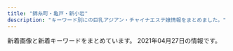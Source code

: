 ```yaml
---
title: "錦糸町・亀戸・新小岩"
description: "キーワード別にの巨乳アジアン・チャイナエステ嬢情報をまとめました。"
---
```


新着画像と新着キーワードをまとめています。
2021年04月27日の情報です。

<DmmAffiliateIns />
<KeywordTable
  shops={
    [
    {
        "station": "JR\u4e80\u6238\u99c5\u6771\u53e3",
        "name": "Remoon",
        "img_links": [
            "http://yousei.xyz/images/top.png",
            "http://yousei.xyz/images/recuit.jpg",
            "http://yousei.xyz/images/r1.jpg",
            "http://yousei.xyz/images/r4.jpg",
            "http://yousei.xyz/images/mob.png",
            "http://yousei.xyz/images/g4.jpg",
            "http://yousei.xyz/images/r2.jpg",
            "http://yousei.xyz/images/g6.jpg",
            "http://yousei.xyz/images/g2.jpg",
            "http://yousei.xyz/images/mobile.jpg",
            "http://yousei.xyz/images/g5.jpg",
            "http://yousei.xyz/images/g3.jpg",
            "http://yousei.xyz/images/g1.jpg",
            "http://yousei.xyz/images/r3.jpg"
        ],
        "url": "http://yousei.xyz/",
        "keywords": {}
    },
    {
        "img_links": [
            "http://iyashi.sweet-relaxation.com/img/cast/ran-02.jpg",
            "http://iyashi.sweet-relaxation.com/img/slick/sl-4.jpg",
            "http://iyashi.sweet-relaxation.com/img/slick/sl-7.jpg",
            "http://iyashi.sweet-relaxation.com/img/cast/yaya-01.jpg",
            "http://iyashi.sweet-relaxation.com/img/cast/eri-01.jpg",
            "http://iyashi.sweet-relaxation.com/img/slick/sl-5.jpg",
            "http://iyashi.sweet-relaxation.com/img/cast/olive-01.jpg",
            "http://iyashi.sweet-relaxation.com/img/slick/sl-3.jpg",
            "http://iyashi.sweet-relaxation.com/img/slick/sl-1.jpg",
            "http://iyashi.sweet-relaxation.com/img/cast/olive-03.jpg",
            "http://iyashi.sweet-relaxation.com/img/cast/olive-02.jpg",
            "http://iyashi.sweet-relaxation.com/img/treatment/body-01.jpg",
            "http://iyashi.sweet-relaxation.com/img/cast/eri-02.jpg",
            "http://iyashi.sweet-relaxation.com/img/slick/sl-6.jpg",
            "http://iyashi.sweet-relaxation.com/img/cast/ran-03.jpg",
            "http://iyashi.sweet-relaxation.com/img/treatment/aroma-01.jpg",
            "http://iyashi.sweet-relaxation.com/img/cast/ran-01.jpg",
            "http://iyashi.sweet-relaxation.com/img/cast/yaya-03.jpg",
            "http://iyashi.sweet-relaxation.com/img/cast/yaya-02.jpg",
            "http://iyashi.sweet-relaxation.com/img/slick/sl-2.jpg",
            "http://iyashi.sweet-relaxation.com/img/cast/eri-03.jpg",
            "http://iyashi.sweet-relaxation.com/img/treatment/ashitsubo-01.jpg"
        ],
        "keywords": {},
        "name": "\u7652 IYASHI",
        "station": "JR\u4e80\u6238\u99c5\u6771\u53e3",
        "url": "http://iyashi.sweet-relaxation.com/"
    },
    {
        "keywords": {
            "C": 12
        },
        "station": "JR\u9326\u7cf8\u753a\u5357\u53e3",
        "img_links": [
            "http://harunohana.jpest.net/uploads//sites/38/2021/02/tel_staff.png",
            "http://harunohana.jpest.net/uploads//sites/38/2021/03/g3.jpg",
            "http://harunohana.jpest.net/uploads//sites/38/elementor/thumbs/c2-p3a4by12f8z2t2xevpk9bl2sc3r4fedekxsoykr020.jpg",
            "http://harunohana.jpest.net/uploads//sites/38/2021/02/staff-tit.png",
            "http://harunohana.jpest.net/uploads//sites/38/2021/04/g5.jpg",
            "http://harunohana.jpest.net/uploads//sites/38/2021/03/1.jpg",
            "http://harunohana.jpest.net/uploads//sites/38/2021/02/xian.jpg",
            "http://harunohana.jpest.net/uploads//sites/38/2021/02/tel_pickup.png",
            "http://harunohana.jpest.net/uploads//sites/38/elementor/thumbs/c1-p3a4bw5e1kwi5v056or06ljv5c0e005xwohq00tseg.jpg",
            "http://harunohana.jpest.net/uploads//sites/38/2021/02/ditiao-1.png",
            "http://harunohana.jpest.net/uploads//sites/38/2021/02/c2.jpg",
            "http://harunohana.jpest.net/uploads//sites/38/2021/02/tel_top.png",
            "http://harunohana.jpest.net/uploads//sites/38/elementor/thumbs/g3-p3mbdh0sfjb37s5dl0oi5txkdr5uasv3te8udptyvk.jpg",
            "http://harunohana.jpest.net/uploads//sites/38/elementor/thumbs/c3-p3a4c1sf6l483iry9r6rlk4mpn8la6sbxgemvolfd4.jpg",
            "http://harunohana.jpest.net/uploads//sites/38/2021/02/top-3.png",
            "http://harunohana.jpest.net/uploads//sites/38/2021/02/c1.jpg",
            "http://harunohana.jpest.net/uploads//sites/38/2021/02/news-tit.png",
            "http://harunohana.jpest.net/uploads//sites/38/elementor/thumbs/g2-p3mbcgd30zwwmzmmj2u1yl6l7q6iyltkocswnxcbm8.jpg",
            "http://harunohana.jpest.net/uploads//sites/38/2021/02/info-tit.png",
            "http://harunohana.jpest.net/uploads//sites/38/elementor/thumbs/g4-p3mbec1gp2hjuwwbjw36y43rzgwycta8xnrv7ujz68.jpg",
            "http://harunohana.jpest.net/uploads//sites/38/2021/02/pick-tit.png",
            "http://harunohana.jpest.net/uploads//sites/38/elementor/thumbs/g1-p3mbbo5xbyuayorl3qn8vsare61ijopmkh8c9mi4sw.jpg",
            "http://harunohana.jpest.net/uploads//sites/38/2021/03/g1.jpg",
            "http://harunohana.jpest.net/uploads//sites/38/elementor/thumbs/c5-p3a4c3o3k96sqqp7ys00qjnjwezbpkzslpplu8in0o.jpg",
            "http://harunohana.jpest.net/uploads//sites/38/elementor/thumbs/g5-p5qga8zeagwf7efovdavelljg7lsn1y4eanjgcq0uo.jpg",
            "http://harunohana.jpest.net/uploads//sites/38/2021/02/c6.jpg",
            "http://harunohana.jpest.net/uploads//sites/38/2021/02/c4.jpg",
            "http://harunohana.jpest.net/uploads//sites/38/2021/02/mobile.jpg",
            "http://harunohana.jpest.net/uploads//sites/38/2021/03/g5.jpg",
            "http://harunohana.jpest.net/uploads//sites/38/2021/03/g2.jpg",
            "http://harunohana.jpest.net/uploads//sites/38/2021/02/c3.jpg",
            "http://harunohana.jpest.net/uploads//sites/38/2021/02/c5.jpg",
            "http://harunohana.jpest.net/uploads//sites/38/2021/02/tel_info.png",
            "http://harunohana.jpest.net/uploads//sites/38/2021/02/mobile-tit.png"
        ],
        "name": "\u6625\u306e\u82b1",
        "url": "http://harunohana.jpest.net/"
    },
    {
        "keywords": {
            "\u30bb\u30af\u30b7\u30fc": 1,
            "C": 12
        },
        "url": "http://thaipataya.chm.jp/",
        "img_links": [
            "https://chm.jp/domains1/thaipataya/myimg/slideimg36562_sp.jpg",
            "https://chm.jp/domains1/thaipataya/myimg/imgcom36613_sp.jpg",
            "https://chm.jp/domains1/thaipataya/myimg/imgcom36634_sp.jpg",
            "https://chm.jp/domains1/thaipataya/myimg/imgcom36584_sp.jpg",
            "https://chm.jp/domains1/thaipataya/myimg/imgcom37736_sp.png",
            "https://chm.jp/domains1/thaipataya/myimg/imgcom37654_sp.jpg",
            "https://chm.jp/domains1/thaipataya/myimg/imgcom36565_sp.jpg",
            "https://chm.jp/domains1/thaipataya/myimg/imgcom37663_sp.jpg",
            "https://chm.jp/domains1/thaipataya/myimg/imgcom37664_sp.png",
            "https://chm.jp/domains1/thaipataya/myimg/imgcom37667_sp.png",
            "https://chm.jp/domains1/thaipataya/myimg/imgcom37710_sp.jpg",
            "https://chm.jp/domains1/thaipataya/myimg/imgcom36604_sp.jpg",
            "https://chm.jp/domains1/thaipataya/myimg/imgcom37727_sp.png",
            "https://chm.jp/domains1/thaipataya/myimg/imgcom37789_sp.png",
            "https://chm.jp/domains1/thaipataya/myimg/imgcom36635_sp.jpg",
            "https://chm.jp/domains1/thaipataya/myimg/imgcom37840_sp.jpg",
            "https://chm.jp/domains1/thaipataya/myimg/imgcom37834_sp.jpg",
            "https://chm.jp/domains1/thaipataya/myimg/imgcom36587_sp.jpg",
            "https://chm.jp/domains1/thaipataya/myimg/imgcom36618_sp.png",
            "https://chm.jp/domains1/thaipataya/myimg/imgcom37914_sp.jpg",
            "https://chm.jp/domains1/thaipataya/myimg/imgcom37067_sp.png",
            "https://chm.jp/domains1/thaipataya/myimg/imgcom37653_sp.jpg",
            "https://chm.jp/domains1/thaipataya/myimg/imgcom37665_sp.jpg",
            "https://chm.jp/domains1/thaipataya/myimg/imgcom37915_sp.jpg",
            "https://chm.jp/domains1/thaipataya/myimg/imgcom36567_sp.jpg",
            "https://chm.jp/domains1/thaipataya/myimg/imgcom37658_sp.png",
            "https://chm.jp/domains1/thaipataya/myimg/imgcom37913_sp.jpg",
            "https://chm.jp/domains1/thaipataya/myimg/imgcom36636_sp.jpg",
            "https://chm.jp/domains1/thaipataya/myimg/imgcom37666_sp.jpg",
            "https://chm.jp/domains1/thaipataya/myimg/imgcom36603_sp.png",
            "https://chm.jp/domains1/thaipataya/myimg/imgcom37358_sp.jpg",
            "http://chm.jp/img/linebutton_82x20.png",
            "https://chm.jp/domains1/thaipataya/myimg/imgcom37725_sp.png",
            "https://chm.jp/domains1/thaipataya/myimg/imgcom36582_sp.jpg",
            "https://chm.jp/domains1/thaipataya/myimg/imgcom37733_sp.png",
            "https://chm.jp/domains1/thaipataya/myimg/imgcom37068_sp.jpg",
            "https://chm.jp/domains1/thaipataya/myimg/imgcom37839_sp.jpg",
            "https://chm.jp/domains1/thaipataya/myimg/imgcom37841_sp.jpg",
            "https://chm.jp/domains1/thaipataya/myimg/imgcom37177_sp.png",
            "https://chm.jp/domains1/thaipataya/myimg/imgcom37361_sp.png",
            "https://chm.jp/domains1/thaipataya/myimg/imgcom37669_sp.jpg",
            "https://chm.jp/domains1/thaipataya/myimg/imgcom37362_sp.jpg",
            "https://chm.jp/domains1/thaipataya/myimg/imgcom37734_sp.png",
            "https://chm.jp/domains1/thaipataya/myimg/imgcom37737_sp.png",
            "https://chm.jp/domains1/thaipataya/myimg/imgcom37660_sp.png",
            "https://chm.jp/domains1/thaipataya/myimg/imgcom37916_sp.jpg",
            "https://chm.jp/domains1/thaipataya/myimg/imgcom37659_sp.png",
            "https://chm.jp/domains1/thaipataya/myimg/imgcom36586_sp.jpg",
            "https://chm.jp/domains1/thaipataya/myimg/imgcom37359_sp.jpg",
            "https://chm.jp/domains1/thaipataya/myimg/imgcom37740_sp.png",
            "https://chm.jp/domains1/thaipataya/myimg/imgcom37833_sp.jpg",
            "https://chm.jp/domains1/thaipataya/myimg/imgcom36606_sp.jpg",
            "https://chm.jp/domains1/thaipataya/myimg/imgcom37732_sp.png",
            "https://chm.jp/domains1/thaipataya/myimg/imgcom36605_sp.jpg",
            "https://chm.jp/domains1/thaipataya/myimg/imgcom37668_sp.png",
            "https://chm.jp/domains1/thaipataya/myimg/imgcom37662_sp.png",
            "https://chm.jp/domains1/thaipataya/myimg/imgcom37172_sp.png",
            "https://chm.jp/domains1/thaipataya/myimg/imgcom37738_sp.png",
            "https://chm.jp/domains1/thaipataya/myimg/imgcom36585_sp.jpg",
            "https://chm.jp/domains1/thaipataya/myimg/slideimg36560_sp.jpg",
            "https://chm.jp/domains1/thaipataya/myimg/imgcom37357_sp.jpg",
            "https://chm.jp/domains1/thaipataya/myimg/imgcom36575_sp.jpg",
            "https://chm.jp/domains1/thaipataya/myimg/imgcom36619_sp.jpg",
            "https://chm.jp/domains1/thaipataya/myimg/imgcom36607_sp.jpg",
            "https://chm.jp/domains1/thaipataya/myimg/imgcom37360_sp.jpg",
            "https://chm.jp/domains1/thaipataya/myimg/imgcom36576_sp.jpg",
            "https://chm.jp/domains1/thaipataya/myimg/imgcom36581_sp.jpg",
            "https://chm.jp/domains1/thaipataya/myimg/imgcom37655_sp.jpg",
            "https://chm.jp/domains1/thaipataya/myimg/imgcom37661_sp.png",
            "https://chm.jp/domains1/thaipataya/myimg/slideimg36561_sp.jpg",
            "https://chm.jp/domains1/thaipataya/myimg/imgcom36633_sp.jpg",
            "https://chm.jp/domains1/thaipataya/myimg/imgcom36615_sp.png",
            "https://chm.jp/domains1/thaipataya/myimg/imgcom37739_sp.png",
            "https://chm.jp/domains1/thaipataya/myimg/imgcom37174_sp.png",
            "https://chm.jp/domains1/thaipataya/myimg/imgcom37726_sp.png",
            "https://chm.jp/domains1/thaipataya/myimg/imgcom36566_sp.png"
        ],
        "name": "\u30d1\u30bf\u30e4",
        "station": "JR\u5c0f\u5ca9\u99c5\u5357\u53e3"
    },
    {
        "name": "Piano",
        "keywords": {},
        "img_links": [
            "https://piano.sweet-relaxation.com/img/cast/lili-01.jpg",
            "https://piano.sweet-relaxation.com/img/cast/miya-01.jpg",
            "https://piano.sweet-relaxation.com/img/cast/ai-04.jpg",
            "https://piano.sweet-relaxation.com/img/cast/ebi-04.jpg",
            "https://piano.sweet-relaxation.com/img/cast/aki-04.jpg",
            "https://piano.sweet-relaxation.com/img/cast/lili-04.jpg",
            "https://piano.sweet-relaxation.com/img/cast/miya-04.jpg",
            "https://piano.sweet-relaxation.com/img/cast/aini-01.jpg",
            "https://piano.sweet-relaxation.com/img/slick/sl-2.jpg",
            "https://piano.sweet-relaxation.com/img/cast/aki-02.jpg",
            "https://piano.sweet-relaxation.com/img/interior/int-03.jpg",
            "https://piano.sweet-relaxation.com/img/cast/ebi-02.jpg",
            "https://piano.sweet-relaxation.com/img/cast/miya-03.jpg",
            "https://piano.sweet-relaxation.com/img/cast/aini-03.jpg",
            "https://piano.sweet-relaxation.com/img/cast/miya-02.jpg",
            "https://piano.sweet-relaxation.com/img/cast/coco-02.jpg",
            "https://piano.sweet-relaxation.com/img/slick/sl-3.jpg",
            "https://piano.sweet-relaxation.com/img/cast/miky-03.jpg",
            "https://piano.sweet-relaxation.com/img/cast/coco-03.jpg",
            "https://piano.sweet-relaxation.com/img/cast/nico-02.jpg",
            "https://piano.sweet-relaxation.com/img/cast/nana-01.jpg",
            "https://piano.sweet-relaxation.com/img/cast/aini-02.jpg",
            "https://piano.sweet-relaxation.com/img/cast/lili-03.jpg",
            "https://piano.sweet-relaxation.com/img/cast/aye-04.jpg",
            "https://piano.sweet-relaxation.com/img/slick/sl-4.jpg",
            "https://piano.sweet-relaxation.com/img/cast/miky-01.jpg",
            "https://piano.sweet-relaxation.com/img/cast/luna-02.jpg",
            "https://piano.sweet-relaxation.com/img/cast/ai-03.jpg",
            "https://piano.sweet-relaxation.com/img/slick/sl-5.jpg",
            "https://piano.sweet-relaxation.com/img/cast/aye-01.jpg",
            "https://piano.sweet-relaxation.com/img/cast/ebi-01.jpg",
            "https://piano.sweet-relaxation.com/img/cast/coco-01.jpg",
            "https://piano.sweet-relaxation.com/img/cast/luna-01.jpg",
            "https://piano.sweet-relaxation.com/img/cast/ai-01.jpg",
            "https://piano.sweet-relaxation.com/img/slick/sl-6.jpg",
            "https://piano.sweet-relaxation.com/img/cast/nico-04.jpg",
            "https://piano.sweet-relaxation.com/img/cast/nana-02.jpg",
            "https://piano.sweet-relaxation.com/img/cast/aye-02.jpg",
            "https://piano.sweet-relaxation.com/img/interior/int-04.jpg",
            "https://piano.sweet-relaxation.com/img/cast/luna-04.jpg",
            "https://piano.sweet-relaxation.com/img/cast/aki-03.jpg",
            "https://piano.sweet-relaxation.com/img/cast/nana-03.jpg",
            "https://piano.sweet-relaxation.com/img/cast/miky-02.jpg",
            "https://piano.sweet-relaxation.com/img/cast/miky-04.jpg",
            "https://piano.sweet-relaxation.com/img/cast/aye-03.jpg",
            "https://piano.sweet-relaxation.com/img/slick/sl-1.jpg",
            "https://piano.sweet-relaxation.com/img/cast/ai-02.jpg",
            "https://piano.sweet-relaxation.com/img/interior/int-02.jpg",
            "https://piano.sweet-relaxation.com/img/cast/nana-04.jpg",
            "https://piano.sweet-relaxation.com/img/cast/aki-01.jpg",
            "https://piano.sweet-relaxation.com/img/cast/ebi-03.jpg",
            "https://piano.sweet-relaxation.com/img/interior/int-01.jpg",
            "https://piano.sweet-relaxation.com/img/cast/nico-01.jpg",
            "https://piano.sweet-relaxation.com/img/cast/aini-04.jpg",
            "https://piano.sweet-relaxation.com/img/cast/luna-03.jpg",
            "https://piano.sweet-relaxation.com/img/cast/coco-04.jpg",
            "https://piano.sweet-relaxation.com/img/slick/sl-7.jpg",
            "https://piano.sweet-relaxation.com/img/cast/lili-02.jpg",
            "https://piano.sweet-relaxation.com/img/cast/nico-03.jpg"
        ],
        "station": "JR\u65b0\u5c0f\u5ca9\u99c5\u5357\u53e3",
        "url": "https://piano.sweet-relaxation.com/"
    },
    {
        "keywords": {
            "G": 9,
            "E": 18
        },
        "name": "\u4e00\u6642",
        "img_links": [
            "http://biwert.xyz/templets/default/picture/head.jpg",
            "http://biwert.xyz/uploads/201007/1-20100G4464b26.jpg",
            "http://biwert.xyz/templets/default/picture/interior_t.jpg",
            "http://biwert.xyz/images/1-1P621101232H4.png",
            "http://biwert.xyz/uploads/201006/1-2010061F032C0.jpg",
            "http://biwert.xyz/uploads/201003/1-2010031G35C32.jpg",
            "http://biwert.xyz/templets/default/picture/rec1.png",
            "http://biwert.xyz/templets/default/picture/staff_t.jpg",
            "http://biwert.xyz/uploads/201003/1-2010031G3421X.jpg",
            "http://biwert.xyz/uploads/201006/1-2010061A941445.jpg",
            "http://biwert.xyz/uploads/201003/1-2010031G432629.jpg",
            "http://biwert.xyz/uploads/allimg/180620/1-1P620101640O8.png",
            "http://biwert.xyz/templets/default/picture/news.jpg",
            "http://biwert.xyz/uploads/180620/1-1P620101629244.png",
            "http://biwert.xyz/uploads/allimg/180620/1-1P6201013133b.jpg",
            "http://biwert.xyz/uploads/180620/1-1P62010154K00.png",
            "http://biwert.xyz/uploads/201003/1-2010031G415110.jpg",
            "http://biwert.xyz/uploads/180620/1-1P62010193X63.jpg",
            "http://biwert.xyz/uploads/201109/1-201109141105216.jpg"
        ],
        "station": "JR\u5c0f\u5ca9\u99c5\u5317\u53e3",
        "url": "http://biwert.xyz/"
    },
    {
        "url": "http://k-yorocobi.com/",
        "img_links": [
            "http://k-yorocobi.com/images/bar-pickup.png",
            "http://k-yorocobi.com/images/bar-interior.png",
            "http://k-yorocobi.com/images/c-top.png",
            "http://k-yorocobi.com/images/b-movie.png",
            "http://k-yorocobi.com/staff/s-rina.jpg",
            "http://k-yorocobi.com/images/c-staff.png",
            "http://k-yorocobi.com/pic/pic4.jpg",
            "http://k-yorocobi.com/pic/pic3.jpg",
            "http://k-yorocobi.com/images/bar-news.png",
            "http://k-yorocobi.com/staff/s-tika.jpg",
            "http://k-yorocobi.com/images/bill.jpg",
            "http://k-yorocobi.com/images/b-tel.png",
            "http://k-yorocobi.com/images/c-interior.png",
            "http://k-yorocobi.com/images/bar-staff.png",
            "http://k-yorocobi.com/images/footer.png",
            "http://k-yorocobi.com/staff/s-yuyu.jpg",
            "http://k-yorocobi.com/images/b-awaawa.png",
            "http://k-yorocobi.com/images/bar-cam.png",
            "http://k-yorocobi.com/staff/s-emi.jpg",
            "http://k-yorocobi.com/pic/pic1.jpg",
            "http://k-yorocobi.com/images/b-mobile.png",
            "http://k-yorocobi.com/pic/pic2.jpg"
        ],
        "station": "JR\u9326\u7cf8\u753a\u99c5\u5317\u53e3",
        "name": "\u3088\u308d\u3053\u3073",
        "keywords": {}
    },
    {
        "url": "http://y-rlx.net/",
        "station": "JR\u65b0\u5c0f\u5ca9\u99c5\u5357\u53e3",
        "img_links": [
            "http://y-rlx.net/girl/09a.jpg",
            "http://y-rlx.net/images/rex_16.jpg",
            "http://y-rlx.net/images/rec_16.jpg",
            "http://y-rlx.net/images/acc_tit.jpg",
            "http://y-rlx.net/images/acc_tit03.jpg",
            "http://y-rlx.net/girl/011a.jpg",
            "http://y-rlx.net/girl/08.jpg",
            "http://y-rlx.net/images/acc_16.jpg",
            "http://y-rlx.net/images/index_16.png",
            "http://y-rlx.net/images/02.png",
            "http://y-rlx.net/girl/03.jpg",
            "http://y-rlx.net/images/rec.jpg",
            "http://y-rlx.net/images/sys_16.jpg",
            "http://y-rlx.net/images/index_04.png",
            "http://y-rlx.net/girl/09.jpg",
            "http://y-rlx.net/girl/00.jpg",
            "http://y-rlx.net/images/03.png",
            "http://y-rlx.net/images/index_07.png",
            "http://y-rlx.net/images/index_12.jpg",
            "http://y-rlx.net/images/index_06.png",
            "http://y-rlx.net/girl/06.jpg",
            "http://y-rlx.net/images/index_02.png",
            "http://y-rlx.net/images/info.png",
            "http://y-rlx.net/images/index_11.jpg",
            "http://y-rlx.net/girl/p01.jpg",
            "http://y-rlx.net/images/index_09.jpg",
            "http://y-rlx.net/girl/07.jpg",
            "http://y-rlx.net/girl/01.jpg",
            "http://y-rlx.net/images/acc_tit01.jpg",
            "http://y-rlx.net/girl/010a.jpg",
            "http://y-rlx.net/images/line.jpg",
            "http://y-rlx.net/girl/011.jpg",
            "http://y-rlx.net/images/index_10.jpg",
            "http://y-rlx.net/images/staff_16.jpg",
            "http://y-rlx.net/images/index_13.jpg",
            "http://y-rlx.net/images/index_14.png",
            "http://y-rlx.net/girl/07a.jpg",
            "http://y-rlx.net/images/01.png",
            "http://y-rlx.net/girl/010.jpg",
            "http://y-rlx.net/girl/05a.jpg",
            "http://y-rlx.net/girl/05.jpg",
            "http://y-rlx.net/girl/03a.jpg",
            "http://y-rlx.net/girl/02.jpg",
            "http://y-rlx.net/images/sys.jpg",
            "http://y-rlx.net/images/index_19.png",
            "http://y-rlx.net/images/index_23.jpg",
            "http://y-rlx.net/images/index_08.jpg",
            "http://y-rlx.net/images/index_21.jpg"
        ],
        "name": "\u7f8e\u697d",
        "keywords": {
            "88": 1,
            "85": 1,
            "89": 1,
            "90": 1,
            "86": 2,
            "87": 1,
            "92": 1,
            "95": 2
        }
    },
    {
        "keywords": {
            "86": 1,
            "C": 1,
            "D": 4
        },
        "name": "\u604b\u59eb",
        "img_links": [
            "http://cpienakada.com/upload/202104/1617264788.jpg",
            "http://cpienakada.com/upload/202104/thumb_dis/1617264919.jpg",
            "http://cpienakada.com/upload/202104/thumb/1617264788.jpg",
            "http://cpienakada.com/upload/202104/thumb_dis/1617331988.jpg",
            "http://cpienakada.com/upload/images/20210331_151639.jpg",
            "http://cpienakada.com/upload/images/20210331_153453.jpg",
            "http://cpienakada.com/upload/202104/1617331988.jpg",
            "http://cpienakada.com/upload/202103/1617174846.jpg",
            "http://cpienakada.com/upload/202103/1617175265.jpg",
            "http://cpienakada.com/upload/202104/1617264407.jpg",
            "http://cpienakada.com/upload/202104/thumb_dis/1617264407.jpg",
            "http://cpienakada.com/upload/202104/thumb/1617331988.jpg",
            "http://cpienakada.com/upload/202103/1617174691.jpg",
            "http://cpienakada.com/upload/images/20210331_151305.jpg",
            "http://cpienakada.com/upload/202104/thumb_dis/1617264609.jpg",
            "http://cpienakada.com/upload/202104/1617264609.jpg",
            "http://cpienakada.com/upload/images/20210402_094656.jpg",
            "http://cpienakada.com/upload/202104/1617264919.jpg",
            "http://cpienakada.com/upload/images/20210331_153515.png",
            "http://cpienakada.com/upload/202104/thumb/1617264407.jpg",
            "http://cpienakada.com/upload/202104/thumb/1617264919.jpg",
            "http://cpienakada.com/upload/202104/thumb/1617264609.jpg",
            "http://cpienakada.com/upload/202104/thumb_dis/1617264788.jpg",
            "http://cpienakada.com/upload/202103/1617175559.jpg"
        ],
        "station": "JR\u4e80\u6238\u99c5\u5317\u53e3",
        "url": "http://cpienakada.com/"
    },
    {
        "keywords": {
            "94": 13,
            "C": 41,
            "83": 13,
            "\u5de8\u4e73": 13,
            "E": 13,
            "82": 13,
            "\u4e73": 13,
            "90": 26
        },
        "station": "\u897f\u5927\u5cf6\u99c5A1\u51fa\u53e3",
        "name": "\u871c\u82b1",
        "url": "http://hani-est.xyz/",
        "img_links": [
            "http://hani-est.xyz/images/zi-staff.png",
            "http://hani-est.xyz/images/zi-service.png",
            "http://hani-est.xyz/images/g8.jpg",
            "http://hani-est.xyz/images/g5.jpg",
            "http://hani-est.xyz/images/g6.jpg",
            "http://hani-est.xyz/images/g4.jpg",
            "http://hani-est.xyz/images/banna.jpg",
            "http://hani-est.xyz/images/banna1.jpg",
            "http://hani-est.xyz/images/banna2.jpg",
            "http://hani-est.xyz/images/g2.jpg",
            "http://hani-est.xyz/images/zi-newface.png",
            "http://hani-est.xyz/images/zi-ao.png",
            "http://hani-est.xyz/images/aoyi.jpg",
            "http://hani-est.xyz/images/new1.jpg",
            "http://hani-est.xyz/images/zi-pri.png",
            "http://hani-est.xyz/images/top.jpg",
            "http://hani-est.xyz/images/a1.jpg",
            "http://hani-est.xyz/images/g1.jpg"
        ]
    },
    {
        "keywords": {
            "D": 4,
            "C": 12,
            "84": 2,
            "86": 2,
            "85": 4,
            "H": 2,
            "98": 2,
            "89": 6
        },
        "img_links": [
            "http://www.o-miyabi.com/s/image/nav_sys.png",
            "http://www.o-miyabi.com/images/upload/thumb/6fceb6aef71115ac.jpg",
            "http://www.o-miyabi.com/images/info.jpg",
            "http://www.o-miyabi.com/images/index_06.jpg",
            "http://www.o-miyabi.com/images/info_02.jpg",
            "http://www.o-miyabi.com/s/image/nav_top.png",
            "http://www.o-miyabi.com/s/uploads/08.jpg",
            "http://www.o-miyabi.com/s/uploads/03.jpg",
            "http://www.o-miyabi.com/images/rec.jpg",
            "http://www.o-miyabi.com/images/upload/thumb/57af63e7ff71466b.jpg",
            "http://www.o-miyabi.com/s/image/nav_topics.png",
            "http://www.o-miyabi.com/s/image/nav_cast.png",
            "http://www.o-miyabi.com/images/index_03.jpg",
            "http://www.o-miyabi.com/images/index_18.jpg",
            "http://www.o-miyabi.com/images/index_10.jpg",
            "http://www.o-miyabi.com/images/index_07.jpg",
            "http://www.o-miyabi.com/s/uploads/01.jpg",
            "http://www.o-miyabi.com/images/info_09.jpg",
            "http://www.o-miyabi.com/s/images/service_03.png",
            "http://www.o-miyabi.com/images/upload/thumb/928147996b3538a2.jpg",
            "http://www.o-miyabi.com/images/upload/thumb/0dc07af1006255fa.jpg",
            "http://www.o-miyabi.com/s/image/nav_manga.png",
            "http://www.o-miyabi.com/s/uploads/07.jpg",
            "http://www.o-miyabi.com/s/images/service_07.png",
            "http://www.o-miyabi.com/images/upload/thumb/51d074f8f9cdb905.jpg",
            "http://www.o-miyabi.com/images/index_05.jpg",
            "http://www.o-miyabi.com/images/rec_09.jpg",
            "http://www.o-miyabi.com/images/upload/thumb/db15ea2226867103.jpg",
            "http://www.o-miyabi.com/images/index_14.jpg",
            "http://www.o-miyabi.com/s/images/t2.jpg",
            "http://www.o-miyabi.com/s/images/service_01.png",
            "http://www.o-miyabi.com/images/upload/thumb/1a8371be7358f1df.jpg",
            "http://www.o-miyabi.com/images/staff_09.jpg",
            "http://www.o-miyabi.com/images/index_01.jpg",
            "http://www.o-miyabi.com/images/upload/thumb/3074da3acdacd1a3.jpg",
            "http://www.o-miyabi.com/images/upload/thumb/e12bb065f2380463.jpg",
            "http://www.o-miyabi.com/s/image/nav_hotel.png",
            "http://www.o-miyabi.com/s/images/slider/2.jpg",
            "http://www.o-miyabi.com/s/uploads/02.jpg",
            "http://www.o-miyabi.com/images/upload/thumb/0981f77ac0a1e07f.jpg",
            "http://www.o-miyabi.com/s/images/slider/1.jpg",
            "http://www.o-miyabi.com/images/movie_09.jpg",
            "http://www.o-miyabi.com/images/upload/thumb/7713de024ddc43e7.jpg",
            "http://www.o-miyabi.com/s/images/t3.jpg",
            "http://www.o-miyabi.com/images/upload/thumb/6d7987cae648e809.jpg",
            "http://www.o-miyabi.com/images/upload/thumb/04d21d82d11bc049.jpg",
            "http://www.o-miyabi.com/s/images/t1.jpg",
            "http://www.o-miyabi.com/images/index_04.jpg",
            "http://www.o-miyabi.com/images/index_19.jpg",
            "http://www.o-miyabi.com/images/index_02.jpg",
            "http://www.o-miyabi.com/s/images/slider/3.jpg",
            "http://www.o-miyabi.com/images/upload/thumb/301c9a35b11a384f.jpg",
            "http://www.o-miyabi.com/s/images/slider/prev.png",
            "http://www.o-miyabi.com/s/images/slider/next.png",
            "http://www.o-miyabi.com/s/uploads/04.jpg",
            "http://www.o-miyabi.com/images/index_09.jpg",
            "http://www.o-miyabi.com/images/upload/thumb/72ffa1fb925d394b.jpg",
            "http://www.o-miyabi.com/s/images/iphone.png",
            "http://www.o-miyabi.com/s/uploads/06.jpg",
            "http://www.o-miyabi.com/s/images/tel.png",
            "http://www.o-miyabi.com/girl/01.jpg",
            "http://www.o-miyabi.com/images/upload/thumb/ee1f5473198d928e.jpg",
            "http://www.o-miyabi.com/s/images/okubokomachi.jpg",
            "http://www.o-miyabi.com/images/index_13.jpg",
            "http://www.o-miyabi.com/images/index_16.jpg",
            "http://www.o-miyabi.com/s/images/top_2.jpg",
            "http://www.o-miyabi.com/s/images/pc.png"
        ],
        "station": "JR\u65b0\u5c0f\u5ca9\u99c5\u5357\u53e3",
        "url": "http://www.o-miyabi.com/",
        "name": "\u96c5\u82b3"
    },
    {
        "station": "JR\u4e80\u6238\u99c5\u6771\u53e3",
        "name": "\u5343\u693f",
        "img_links": [
            "http://sentsubaki.asia/img/cast/you-02.jpg",
            "http://sentsubaki.asia/img/cast/yumi-04.jpg",
            "http://sentsubaki.asia/img/cast/momo-01.jpg",
            "http://sentsubaki.asia/img/cast/momo-03.jpg",
            "http://sentsubaki.asia/img/cast/you-04.jpg",
            "http://sentsubaki.asia/img/cast/aya-01.jpg",
            "http://sentsubaki.asia/img/head_time.png",
            "http://sentsubaki.asia/img/cast/yumi-02.jpg",
            "http://sentsubaki.asia/img/cast/nina-03.jpg",
            "http://sentsubaki.asia/img/cast/yumi-03.jpg",
            "http://sentsubaki.asia/img/cast/you-03.jpg",
            "http://sentsubaki.asia/img/cast/yuyu-02.jpg",
            "http://sentsubaki.asia/img/interior/lobby-1.jpg",
            "http://sentsubaki.asia/img/cast/yuyu-01.jpg",
            "http://sentsubaki.asia/img/cast/miki-02.jpg",
            "http://sentsubaki.asia/img/head_tel.png",
            "http://sentsubaki.asia/img/btn_interior.png",
            "http://sentsubaki.asia/img/cast/yuyu-04.jpg",
            "http://sentsubaki.asia/img/btn_twitter.png",
            "http://sentsubaki.asia/img/cast/miki-04.jpg",
            "http://sentsubaki.asia/img/btn_top.png",
            "http://sentsubaki.asia/img/cast/aya-04.jpg",
            "http://sentsubaki.asia/img/cast/momo-04.jpg",
            "http://sentsubaki.asia/img/cast/miki-03.jpg",
            "http://sentsubaki.asia/img/cast/you-01.jpg",
            "http://sentsubaki.asia/img/cast/momo-02.jpg",
            "http://sentsubaki.asia/img/coupon_special.png",
            "http://sentsubaki.asia/img/cast/aya-03.jpg",
            "http://sentsubaki.asia/img/btn_cast.png",
            "http://sentsubaki.asia/img/interior/lobby-2.jpg",
            "http://sentsubaki.asia/img/cast/miki-01.jpg",
            "http://sentsubaki.asia/img/cast/nina-04.jpg"
        ],
        "keywords": {},
        "url": "http://sentsubaki.asia/"
    },
    {
        "url": "https://kameido-massage.com/",
        "station": "JR\u4e80\u6238\u99c5\u5317\u53e3",
        "img_links": [
            "https://kameido-massage.com/images/main-top.jpg",
            "https://kameido-massage.com/room/room-l3.jpg",
            "https://kameido-massage.com/images/footer-r.png",
            "https://kameido-massage.com/images/flower.png",
            "https://kameido-massage.com/2020/07/17/mika-s1.jpg",
            "https://kameido-massage.com/staff/yuyu-s1.jpg",
            "https://kameido-massage.com/2019/11/10/erika-s1.jpg",
            "https://kameido-massage.com/staff/nana-s1.jpg",
            "https://kameido-massage.com/images/main-small.jpg",
            "https://kameido-massage.com/menu/home.png",
            "https://kameido-massage.com/2020/03/28/nana-s1.jpg",
            "https://kameido-massage.com/images/qrcode.png",
            "https://kameido-massage.com/menu/staff.png",
            "https://kameido-massage.com/2021/03/23/aki-s1.jpg",
            "https://kameido-massage.com/2019/12/25/mika-s1.jpg",
            "https://kameido-massage.com/button/staff.png",
            "https://kameido-massage.com/room/room-l1.jpg",
            "https://kameido-massage.com/staff/aki-s1.jpg",
            "https://kameido-massage.com/images/main-sp.jpg",
            "https://kameido-massage.com/2020/05/15/kazumi-s1.jpg",
            "https://kameido-massage.com/button/blog.png",
            "https://kameido-massage.com/button/home.png",
            "https://kameido-massage.com/icon/facebook.png",
            "https://kameido-massage.com/images/top2.jpg",
            "https://kameido-massage.com/staff/aki-l1.jpg",
            "https://kameido-massage.com/icon/yelp.png",
            "https://kameido-massage.com/room/room-l2.jpg",
            "https://kameido-massage.com/menu/info.png",
            "https://scdn.line-apps.com/n/line_add_friends/btn/ja.png",
            "https://kameido-massage.com/icon/line.png",
            "https://kameido-massage.com/images/clear.png",
            "https://kameido-massage.com/room/room-l5.jpg",
            "https://kameido-massage.com/2019/10/29/yuri-s1.jpg",
            "https://kameido-massage.com/staff/yuki-l1.jpg",
            "https://kameido-massage.com/images/top1.jpg",
            "https://kameido-massage.com/2019/11/02/yuka-s1.jpg",
            "https://kameido-massage.com/staff/yuna-s1.jpg",
            "https://kameido-massage.com/link/mens-esthe.png",
            "https://kameido-massage.com/room/room-l4.jpg",
            "https://kameido-massage.com/staff/mimi-s1.jpg",
            "https://kameido-massage.com/room/room-l6.jpg",
            "https://kameido-massage.com/images/header3.png",
            "https://kameido-massage.com/menu/blog.png",
            "https://kameido-massage.com/staff/yuna-l1.jpg",
            "https://kameido-massage.com/staff/nana-l1.jpg",
            "https://kameido-massage.com/images/top3.jpg",
            "https://kameido-massage.com/icon/twitter.png",
            "https://kameido-massage.com/staff/yuki-s1.jpg",
            "https://kameido-massage.com/images/footer-l.png"
        ],
        "keywords": {},
        "name": "\u842c\u751f\u697c"
    },
    {
        "url": "https://iyashinoizumi.com/",
        "station": "JR\u9326\u7cf8\u753a\u99c5\u5317\u53e3",
        "keywords": {
            "\u30bb\u30af\u30b7\u30fc": 2
        },
        "img_links": [
            "https://iyashinoizumi.com/wp-content/uploads/2019/06/5293C707-270F-4802-8168-1493DA07DDAE.jpeg",
            "https://iyashinoizumi.com/wp-content/uploads/0731EF09-7405-4B36-8468-B17A307EB894-e1579436226478.jpeg",
            "https://iyashinoizumi.com/wp-content/uploads/0731EF09-7405-4B36-8468-B17A307EB894.jpeg",
            "https://iyashinoizumi.com/wp-content/uploads/7208DC4D-6E47-49CE-B1C0-3607E54E114B.jpeg",
            "https://iyashinoizumi.com/wp-content/uploads/2019/06/2DD3549C-F937-441D-B0E3-E26520ACFABD-e1559410733851.jpeg",
            "https://iyashinoizumi.com/wp-content/uploads/9B89E764-B754-425D-A9AC-BB5566FA6AC4.jpeg",
            "https://iyashinoizumi.com/wp-content/uploads/rin.jpg",
            "https://iyashinoizumi.com/wp-content/uploads/2019/06/50CD669B-0FFA-4734-B898-EB3D53E95C21.jpeg",
            "https://iyashinoizumi.com/wp-content/uploads/hiruwari.png",
            "https://iyashinoizumi.com/wp-content/uploads/7208DC4D-6E47-49CE-B1C0-3607E54E114B-210x300.jpeg",
            "https://iyashinoizumi.com/wp-content/uploads/2019/06/momoko1.jpg",
            "https://iyashinoizumi.com/wp-content/uploads/5AA02D30-2C43-42C1-BE02-48E5A5C27E91-226x300.jpeg",
            "https://iyashinoizumi.com/wp-content/uploads/9B89E764-B754-425D-A9AC-BB5566FA6AC4-270x300.jpeg",
            "https://iyashinoizumi.com/wp-content/uploads/0731EF09-7405-4B36-8468-B17A307EB894-197x300.jpeg",
            "https://iyashinoizumi.com/wp-content/uploads/2019/06/001.jpg",
            "https://iyashinoizumi.com/wp-content/uploads/5AA02D30-2C43-42C1-BE02-48E5A5C27E91.jpeg",
            "https://iyashinoizumi.com/wp-content/uploads/2019/06/43D6BE9C-43F6-45C2-95E5-E775CE725D67.jpeg"
        ],
        "name": "\u7652\u3057\u306e\u6cc9"
    },
    {
        "name": "\u30de\u30ea\u30a2\u30d9\u30fc\u30e9",
        "img_links": [],
        "keywords": {},
        "url": "http://mariabella.ies.fun/",
        "station": "JR\u5c0f\u5ca9\u99c5\u5317\u53e3"
    },
    {
        "keywords": {
            "86": 2,
            "C": 1,
            "85": 3,
            "D": 1,
            "88": 1,
            "E": 1
        },
        "img_links": [
            "http://msg-esthe.com/images/staff0.jpg",
            "http://msg-esthe.com/staff/sara/01.jpg",
            "http://msg-esthe.com/images/s_news.png",
            "http://msg-esthe.com/images/staff_bj3.jpg",
            "http://msg-esthe.com/images/s_link.png",
            "http://msg-esthe.com/staff/kaori/01.jpg",
            "http://msg-esthe.com/images/s_staff.png",
            "http://msg-esthe.com/staff/ringo/01.jpg",
            "http://msg-esthe.com/staff/risa/01.jpg",
            "http://msg-esthe.com/images/news_bj3.jpg",
            "http://msg-esthe.com/staff/eri/01.jpg",
            "http://msg-esthe.com/staff/sakura/01.jpg",
            "http://msg-esthe.com/images/top.jpg"
        ],
        "url": "http://msg-esthe.com/",
        "name": "\u30c1\u30a7\u30ea\u30fc",
        "station": "JR\u5c0f\u5ca9\u99c5\u5357\u53e3"
    },
    {
        "img_links": [
            "http://el-grande.asia/img/cast/misa-01.jpg",
            "http://el-grande.asia/img/cast/sara-08.jpg",
            "http://el-grande.asia/img/cast/mei-03.jpg",
            "http://el-grande.asia/img/cast/haru-01.jpg",
            "http://el-grande.asia/img/cast/ringo-04.jpg",
            "http://el-grande.asia/img/cast/ringo-01.jpg",
            "http://el-grande.asia/img/cast/rey-01.jpg",
            "http://el-grande.asia/img/cast/mai-03.jpg",
            "http://el-grande.asia/img/cast/lucy-04.jpg",
            "http://el-grande.asia/img/cast/haru-04.jpg",
            "http://el-grande.asia/img/interior/shower-4.jpg",
            "http://el-grande.asia/img/cast/belu-02.jpg",
            "http://el-grande.asia/img/cast/baby-03.jpg",
            "http://el-grande.asia/img/cast/baby-02.jpg",
            "http://el-grande.asia/img/cast/mei-02.jpg",
            "http://el-grande.asia/img/cast/baby-04.jpg",
            "http://el-grande.asia/img/cast/lucy-02.jpg",
            "http://el-grande.asia/img/cast/aki-04.jpg",
            "http://el-grande.asia/img/cast/mai-04.jpg",
            "http://el-grande.asia/img/cast/haru-03.jpg",
            "http://el-grande.asia/img/cast/baby-01.jpg",
            "http://el-grande.asia/img/cast/misa-04.jpg",
            "http://el-grande.asia/img/cast/hana-02.jpg",
            "http://el-grande.asia/img/cast/hana-01.jpg",
            "http://el-grande.asia/img/cast/haru-02.jpg",
            "http://el-grande.asia/img/cast/sara-06.jpg",
            "http://el-grande.asia/img/cast/rey-02.jpg",
            "http://el-grande.asia/img/cast/aki-03.jpg",
            "http://el-grande.asia/img/cast/belu-03.jpg",
            "http://el-grande.asia/img/cast/hana-03.jpg",
            "http://el-grande.asia/img/cast/mei-04.jpg",
            "http://el-grande.asia/img/cast/hana-04.jpg",
            "http://el-grande.asia/img/dagger.png",
            "http://el-grande.asia/img/cast/aki-02.jpg",
            "http://el-grande.asia/img/cast/belu-01.jpg",
            "http://el-grande.asia/img/btn_twitter.png",
            "http://el-grande.asia/img/cast/aki-01.jpg",
            "http://el-grande.asia/img/cast/mai-01.jpg",
            "http://el-grande.asia/img/cast/lucy-03.jpg",
            "http://el-grande.asia/img/cast/ringo-02.jpg",
            "http://el-grande.asia/img/cast/belu-04.jpg",
            "http://el-grande.asia/img/cast/ringo-03.jpg",
            "http://el-grande.asia/img/cast/rey-04.jpg",
            "http://el-grande.asia/img/btn_top.png",
            "http://el-grande.asia/img/interior/corridor-1.jpg",
            "http://el-grande.asia/img/interior/lobby-1.jpg",
            "http://el-grande.asia/img/cast/lucy-01.jpg",
            "http://el-grande.asia/img/cast/sara-05.jpg",
            "http://el-grande.asia/img/btn_interior.png",
            "http://el-grande.asia/img/cast/mei-01.jpg",
            "http://el-grande.asia/img/btn_cast.png"
        ],
        "url": "http://el-grande.asia/",
        "name": "\u30a8\u30eb\u30b0\u30e9\u30f3\u30c7-elgrande-",
        "station": "JR\u65b0\u5c0f\u5ca9\u99c5\u5357\u53e3",
        "keywords": {}
    },
    {
        "keywords": {},
        "url": "http://kinshichoesute.xyz/",
        "name": "Forever \uff5e\u30d5\u30a9\u30fc\u30a8\u30d0\u30fc\uff5e",
        "img_links": [
            "http://kinshichoesute.xyz/img/tel.png",
            "http://kinshichoesute.xyz/staff/hitomi/01.png",
            "http://kinshichoesute.xyz/staff/mimi/01.png",
            "http://kinshichoesute.xyz/staff/hitomi/02.png",
            "http://kinshichoesute.xyz/img/no.png",
            "http://kinshichoesute.xyz/staff/kaori/01.png",
            "http://kinshichoesute.xyz/img/nav-005.png",
            "http://kinshichoesute.xyz/img/nav-004.png",
            "http://kinshichoesute.xyz/img/nav-002.png",
            "http://kinshichoesute.xyz/staff/aya/01.png",
            "http://kinshichoesute.xyz/img/nav-003.png",
            "http://kinshichoesute.xyz/staff/nana/01.png",
            "http://kinshichoesute.xyz/img/stb.jpg",
            "http://kinshichoesute.xyz/img/stt.jpg",
            "http://kinshichoesute.xyz/staff/ai/01.png",
            "http://kinshichoesute.xyz/img/nav-001.png",
            "http://kinshichoesute.xyz/img/nav-006.png"
        ],
        "station": "JR\u9326\u7cf8\u753a\u99c5"
    },
    {
        "keywords": {},
        "url": "http://www.hu-wa.work/",
        "name": "Angel\u2019s Smile",
        "img_links": [
            "http://www.hu-wa.work/img/yuna1.jpg",
            "http://www.hu-wa.work/img/ayumi1.jpg",
            "http://www.hu-wa.work/images/staff_t.jpg",
            "http://www.hu-wa.work/img/natu1.jpg",
            "http://www.hu-wa.work/images/interior_t.jpg",
            "http://www.hu-wa.work/images/1.png",
            "http://www.hu-wa.work/images/news.png",
            "http://www.hu-wa.work/images/ta.jpg",
            "http://www.hu-wa.work/images/3.png",
            "http://www.hu-wa.work/staff/natu.jpg",
            "http://www.hu-wa.work/img/kaori1.jpg",
            "http://www.hu-wa.work/images/int1.png",
            "http://www.hu-wa.work/images/s1.png",
            "http://www.hu-wa.work/images/5.png",
            "http://www.hu-wa.work/img/miki1.jpg",
            "http://www.hu-wa.work/staff/maya.jpg",
            "http://www.hu-wa.work/images/tel.jpg",
            "http://www.hu-wa.work/images/head.jpg",
            "http://www.hu-wa.work/images/4.png",
            "http://www.hu-wa.work/img/maya1.jpg",
            "http://www.hu-wa.work/staff/miki.jpg",
            "http://www.hu-wa.work/staff/yuna.jpg",
            "http://www.hu-wa.work/img/mimi2.jpg",
            "http://www.hu-wa.work/staff/kaori.jpg",
            "http://www.hu-wa.work/staff/ayumi.jpg",
            "http://www.hu-wa.work/img/natu2.jpg",
            "http://www.hu-wa.work/staff/mimi.jpg",
            "http://www.hu-wa.work/images/6.png",
            "http://www.hu-wa.work/images/int2.png",
            "http://www.hu-wa.work/images/sys.png",
            "http://www.hu-wa.work/images/8.png",
            "http://www.hu-wa.work/images/2.png",
            "http://www.hu-wa.work/img/mimi1.jpg"
        ],
        "station": "JR\u5c0f\u5ca9\u99c5\u5357\u53e3"
    },
    {
        "name": "\u5e78\u305b",
        "url": "http://www.es-royal.click/",
        "img_links": [
            "http://www.es-royal.click/images/8.jpg",
            "http://www.es-royal.click/img/miyuki1.jpg",
            "http://www.es-royal.click/images/news.png",
            "http://www.es-royal.click/images/s1.png",
            "http://www.es-royal.click/images/int2.png",
            "http://www.es-royal.click/img/momo2.jpg",
            "http://www.es-royal.click/images/1.jpg",
            "http://www.es-royal.click/images/main_footer.jpg",
            "http://www.es-royal.click/images/b1.jpg",
            "http://www.es-royal.click/img/mimi1.jpg",
            "http://www.es-royal.click/images/b2.jpg",
            "http://www.es-royal.click/images/interior_t.jpg",
            "http://www.es-royal.click/images/9.jpg",
            "http://www.es-royal.click/img/emi1.jpg",
            "http://www.es-royal.click/images/mobile.jpg",
            "http://www.es-royal.click/images/b3.jpg",
            "http://www.es-royal.click/img/aya1.jpg",
            "http://www.es-royal.click/images/4.jpg",
            "http://www.es-royal.click/img/nana1.jpg",
            "http://www.es-royal.click/img/momo1.jpg",
            "http://www.es-royal.click/images/int1.png",
            "http://www.es-royal.click/images/sys1.png",
            "http://www.es-royal.click/images/ta.jpg",
            "http://www.es-royal.click/images/head.jpg",
            "http://www.es-royal.click/images/main_top.jpg",
            "http://www.es-royal.click/img/ego1.jpg",
            "http://www.es-royal.click/images/5.jpg",
            "http://www.es-royal.click/images/staff_t.jpg",
            "http://www.es-royal.click/images/7.jpg",
            "http://www.es-royal.click/images/6.jpg"
        ],
        "station": "\u4eac\u6210\u7acb\u77f3\u99c5\u5317\u53e3",
        "keywords": {}
    },
    {
        "img_links": [
            "http://shizuku2009.com/images/service_13.jpg",
            "http://shizuku2009.com/staff/1/1.jpg",
            "http://shizuku2009.com/images/index_15.jpg",
            "http://shizuku2009.com/images/index_17.jpg",
            "http://shizuku2009.com/staff/4/1.jpg",
            "http://shizuku2009.com/images/staff_15.jpg",
            "http://shizuku2009.com/images/index_19.jpg",
            "http://shizuku2009.com/images/index_10.jpg",
            "http://shizuku2009.com/images/staff_12.jpg",
            "http://shizuku2009.com/staff/6/1.jpg",
            "http://shizuku2009.com/images/index_13.jpg",
            "http://shizuku2009.com/images/index_14.jpg",
            "http://shizuku2009.com/staff/5/1.jpg",
            "http://shizuku2009.com/images/index_08.jpg",
            "http://shizuku2009.com/images/index_20.jpg",
            "http://shizuku2009.com/images/index_04.jpg",
            "http://shizuku2009.com/images/index_06.jpg",
            "http://shizuku2009.com/images/index_09.jpg",
            "http://shizuku2009.com/staff/3/1.jpg",
            "http://shizuku2009.com/images/index_02.jpg",
            "http://shizuku2009.com/staff/2/1.jpg",
            "http://shizuku2009.com/images/index_07.jpg",
            "http://shizuku2009.com/images/index_05.jpg"
        ],
        "station": "\u9752\u7825\u99c5A2\u51fa\u53e3",
        "keywords": {},
        "url": "http://shizuku2009.com/",
        "name": "\u79cb"
    },
    {
        "img_links": [
            "http://www.night.ne.jp/nightnet/img/11.jpg",
            "http://www.night.ne.jp/nightnet/img/5.jpg",
            "http://www.night.ne.jp/nightnet/img/7.jpg",
            "http://www.night.ne.jp/nightnet/img/17.jpg",
            "http://www.night.ne.jp/nightnet/img/15.jpg",
            "http://www.night.ne.jp/tokyo/izumi/img/index_view.jpg",
            "http://www.night.ne.jp/nightnet/img/3.jpg",
            "http://www.night.ne.jp/tokyo/izumi/img/view_1.jpg",
            "http://www.night.ne.jp/_format/W/img/whats_view.jpg",
            "http://www.night.ne.jp/nightnet/img/4.jpg",
            "http://www.night.ne.jp/nightnet/img/6.jpg",
            "http://www.night.ne.jp/tokyo/izumi/img/view_2.jpg",
            "http://www.night.ne.jp/nightnet/img/12a.jpg",
            "http://www.night.ne.jp/_format/W/img/index_enter_1.jpg",
            "http://www.night.ne.jp/nightnet/img/13.jpg",
            "http://www.night.ne.jp/nightnet/img/10.jpg",
            "http://www.night.ne.jp/nightnet/img/9.jpg",
            "http://www.night.ne.jp/_format/W/img/whats_news.jpg",
            "http://www.night.ne.jp/nightnet/img/2.jpg",
            "http://www.night.ne.jp/nightnet/img/16.jpg",
            "http://www.night.ne.jp/nightnet/img/14.jpg",
            "http://www.night.ne.jp/tokyo/izumi/img/index_top.jpg",
            "http://www.night.ne.jp/tokyo/izumi/img/qr_code.jpg",
            "http://www.night.ne.jp/tokyo/izumi/img_staff/g_7292.jpg",
            "http://www.night.ne.jp/_format/W/img/over_msg_01.jpg",
            "http://www.night.ne.jp/tokyo/izumi/img/view_3.jpg",
            "http://www.night.ne.jp/tokyo/izumi/img/index.jpg",
            "http://www.night.ne.jp/nightnet/img/8.jpg",
            "http://www.night.ne.jp/nightnet/img/1.jpg"
        ],
        "name": "\u500b\u4eba\u30b5\u30ed\u30f3 \u6cc9",
        "station": "\u68ee\u4e0b\u99c5A6\u51fa\u53e3",
        "keywords": {},
        "url": "http://www.night.ne.jp/tokyo/izumi/"
    },
    {
        "station": "\u68ee\u4e0b\u99c5A4\u53e3",
        "keywords": {
            "86": 1,
            "90": 2,
            "93": 1
        },
        "url": "http://ipidiw.com/relaxnomori/",
        "name": "\u30ea\u30e9\u30c3\u30af\u30b9\u306e\u68ee",
        "img_links": [
            "http://ipidiw.com/relaxnomori/images/staff_t.jpg",
            "http://ipidiw.com/relaxnomori/user_data/00000018.jpg",
            "http://ipidiw.com/relaxnomori/user_data/00000017.jpg",
            "http://ipidiw.com/relaxnomori/images/interior_t.jpg",
            "http://ipidiw.com/relaxnomori/images/mobile.jpg",
            "http://ipidiw.com/relaxnomori/user_data/00000020.jpg",
            "http://ipidiw.com/relaxnomori/images/rem.jpg",
            "http://ipidiw.com/relaxnomori/images/tt.jpg",
            "http://ipidiw.com/relaxnomori/images/tp.png",
            "http://ipidiw.com/relaxnomori/images/interior.png",
            "http://ipidiw.com/relaxnomori/images/news.jpg",
            "http://ipidiw.com/relaxnomori/user_data/00000019.jpg"
        ]
    },
    {
        "img_links": [
            "http://www.himawari-shinkoiwa.com/files/005.jpg",
            "http://www.himawari-shinkoiwa.com/files/005-02.jpg",
            "http://www.himawari-shinkoiwa.com/files/004.jpg",
            "http://www.himawari-shinkoiwa.com/img/ttl_info.png",
            "http://www.himawari-shinkoiwa.com/images/slider/2.jpg",
            "http://www.himawari-shinkoiwa.com/images/slider/3.jpg",
            "http://www.himawari-shinkoiwa.com/files/001-02.jpg",
            "http://www.himawari-shinkoiwa.com/img/btn_side_mobile.jpg",
            "http://www.himawari-shinkoiwa.com/files/004-02.jpg",
            "http://www.himawari-shinkoiwa.com/img/btn_blog.png",
            "http://www.himawari-shinkoiwa.com/images/slider/1.jpg",
            "http://www.himawari-shinkoiwa.com/images/line.png",
            "http://www.himawari-shinkoiwa.com/img/tel.png",
            "http://www.himawari-shinkoiwa.com/img/ttl_news.png",
            "http://www.himawari-shinkoiwa.com/img/ttl_move.png",
            "http://www.himawari-shinkoiwa.com/img/pickup.jpg",
            "http://www.himawari-shinkoiwa.com/img/goback.jpg",
            "http://www.himawari-shinkoiwa.com/files/001.jpg",
            "http://www.himawari-shinkoiwa.com/img/move.jpg"
        ],
        "url": "http://www.himawari-shinkoiwa.com/",
        "name": "\u3072\u307e\u308f\u308a",
        "keywords": {
            "86": 4,
            "C": 11,
            "87": 2,
            "D": 6
        },
        "station": "JR\u65b0\u5c0f\u5ca9\u99c5\u5357\u53e3"
    },
    {
        "station": "JR\u9326\u7cf8\u753a\u99c5\u5357\u53e3",
        "name": "SHERRY",
        "img_links": [
            "http://www.sherry.relaxjp.info/images/slider-img002.jpg",
            "http://www.sherry.relaxjp.info/files/004.jpg",
            "http://www.sherry.relaxjp.info/images/slider-img001.jpg",
            "http://www.sherry.relaxjp.info/files/003.jpg",
            "http://www.sherry.relaxjp.info/images/m4.jpg",
            "http://www.sherry.relaxjp.info/images/m2.jpg",
            "http://www.sherry.relaxjp.info/images/m6.jpg",
            "http://www.sherry.relaxjp.info/images/s_pickup.png",
            "http://www.sherry.relaxjp.info/images/s_news.png",
            "http://www.sherry.relaxjp.info/files/002.jpg",
            "http://www.sherry.relaxjp.info/images/s_message.png",
            "http://www.sherry.relaxjp.info/images/m3.jpg",
            "http://www.sherry.relaxjp.info/images/s_top_therapist.png",
            "http://www.sherry.relaxjp.info/images/m1.jpg",
            "http://www.sherry.relaxjp.info/files/001.jpg",
            "http://www.sherry.relaxjp.info/files/005.jpg"
        ],
        "url": "http://www.sherry.relaxjp.info/",
        "keywords": {
            "88": 8,
            "D": 24,
            "86": 16,
            "G": 8,
            "C": 8,
            "87": 16
        }
    },
    {
        "station": "JR\u5c0f\u5ca9\u99c5\u5317\u53e3",
        "img_links": [
            "http://www.sh-yuki.work/images/room1.jpg",
            "http://www.sh-yuki.work/images/nbj2.jpg",
            "http://www.sh-yuki.work/uploads/191021/1-19102116361I39.jpg",
            "http://www.sh-yuki.work/images/mobile.jpg",
            "http://www.sh-yuki.work/uploads/201214/1-201214162100347.jpg",
            "http://www.sh-yuki.work/uploads/200127/1-20012G02404310.jpg",
            "http://www.sh-yuki.work/uploads/200713/1-200G3125135C2.jpg",
            "http://www.sh-yuki.work/images/end.png",
            "http://www.sh-yuki.work/uploads/190105/1-1Z105143940E6.jpg",
            "http://www.sh-yuki.work/uploads/191006/1-191006105P61Z.jpg",
            "http://www.sh-yuki.work/uploads/200218/1-20021Q3591A57.jpg",
            "http://www.sh-yuki.work/images/s_news.jpg",
            "http://www.sh-yuki.work/uploads/191227/1-19122F93911958.jpg",
            "http://www.sh-yuki.work/images/room3.jpg",
            "http://www.sh-yuki.work/uploads/200618/1-20061Q6342Y06.jpg",
            "http://www.sh-yuki.work/images/room4.jpg",
            "http://www.sh-yuki.work/uploads/200620/1-20062015425B54.jpg",
            "http://www.sh-yuki.work/uploads/201215/1-201215145153M4.jpg",
            "http://www.sh-yuki.work/uploads/191028/1-19102Q03S5a4.jpg",
            "http://www.sh-yuki.work/images/lanmu2.jpg",
            "http://www.sh-yuki.work/images/lanmu3.jpg",
            "http://www.sh-yuki.work/uploads/191227/1-19122F94110460.jpg",
            "http://www.sh-yuki.work/uploads/201214/1-20121416231WV.jpg",
            "http://www.sh-yuki.work/uploads/190110/1-1Z110093529363.png",
            "http://www.sh-yuki.work/uploads/200618/1-20061Q633094V.jpg",
            "http://www.sh-yuki.work/uploads/190105/1-1Z105143R9539.jpg",
            "http://www.sh-yuki.work/uploads/191221/1-191221111A3123.jpg",
            "http://www.sh-yuki.work/uploads/200620/1-200620154311K4.jpg",
            "http://www.sh-yuki.work/uploads/191006/1-191006105IM24.jpg",
            "http://www.sh-yuki.work/images/room2.jpg",
            "http://www.sh-yuki.work/images/lanmu5.jpg",
            "http://www.sh-yuki.work/uploads/210216/1-210216154459443.jpg",
            "http://www.sh-yuki.work/images/lanmu4.jpg",
            "http://www.sh-yuki.work/uploads/200110/1-20011013245Y49.jpg",
            "http://www.sh-yuki.work/uploads/191104/1-1911041I124915.jpg",
            "http://www.sh-yuki.work/images/s_staff.jpg",
            "http://www.sh-yuki.work/uploads/201215/1-201215145200113.jpg",
            "http://www.sh-yuki.work/uploads/190105/1-1Z1051440193X.jpg",
            "http://www.sh-yuki.work/images/1.jpg",
            "http://www.sh-yuki.work/uploads/190105/1-1Z105143921224.jpg",
            "http://www.sh-yuki.work/images/top.png",
            "http://www.sh-yuki.work/uploads/210216/1-210216154445506.jpg",
            "http://www.sh-yuki.work/uploads/200218/1-20021Q359301Q.jpg",
            "http://www.sh-yuki.work/uploads/191202/1-191202154021200.jpg",
            "http://www.sh-yuki.work/uploads/200713/1-200G3110344421.jpg"
        ],
        "name": "\u3086\u304d",
        "url": "http://www.sh-yuki.work/",
        "keywords": {
            "D": 17,
            "86": 14,
            "89": 2,
            "88": 1
        }
    },
    {
        "img_links": [
            "http://kinshicho-es.xyz/images/g0.jpg",
            "http://kinshicho-es.xyz/images/news-tit1.jpg",
            "http://kinshicho-es.xyz/images/left1_2_02.jpg",
            "http://kinshicho-es.xyz/images/r4.jpg",
            "http://kinshicho-es.xyz/images/g5.jpg",
            "http://kinshicho-es.xyz/images/top1.jpg",
            "http://kinshicho-es.xyz/images/g41.jpg",
            "http://kinshicho-es.xyz/images/b2.jpg",
            "http://kinshicho-es.xyz/images/b1.jpg",
            "http://kinshicho-es.xyz/images/top.jpg",
            "http://kinshicho-es.xyz/images/g3.jpg",
            "http://kinshicho-es.xyz/images/kanban.jpg",
            "http://kinshicho-es.xyz/images/r2.jpg",
            "http://kinshicho-es.xyz/images/r3.jpg",
            "http://kinshicho-es.xyz/images/r1.jpg",
            "http://kinshicho-es.xyz/images/g2.jpg"
        ],
        "url": "http://kinshicho-es.xyz/",
        "station": "JR\u9326\u7cf8\u753a\u99c5\u5317\u53e3",
        "name": "\u30b9\u30c1\u30e5\u30ef\u306e\u30b9\u30de\u30a4\u30eb",
        "keywords": {
            "C": 7
        }
    },
    {
        "name": "Lucky\uff5e\u30e9\u30c3\u30ad\u30fc\uff5e",
        "station": "JR\u9326\u7cf8\u753a\u99c5\u5357\u53e3",
        "img_links": [
            "http://www.es-raku.link/images/mobile.jpg",
            "http://www.es-raku.link/img/lucky1.jpg",
            "http://www.es-raku.link/images/tel.jpg",
            "http://www.es-raku.link/images/2.jpg",
            "http://www.es-raku.link/images/menu/staff.png",
            "http://www.es-raku.link/images/8.jpg",
            "http://www.es-raku.link/img/kaori1.jpg",
            "http://www.es-raku.link/staff/lucky.jpg",
            "http://www.es-raku.link/img/mai1.jpg",
            "http://www.es-raku.link/img/ruru1.jpg",
            "http://www.es-raku.link/images/int1.png",
            "http://www.es-raku.link/images/r1.jpg",
            "http://www.es-raku.link/images/r2.jpg",
            "http://www.es-raku.link/staff/riri.jpg",
            "http://www.es-raku.link/images/sys1.jpg",
            "http://www.es-raku.link/images/3.jpg",
            "http://www.es-raku.link/staff/mai.jpg",
            "http://www.es-raku.link/images/rtel.jpg",
            "http://www.es-raku.link/images/6.jpg",
            "http://www.es-raku.link/staff/ruru.jpg",
            "http://www.es-raku.link/img/yuki1.jpg",
            "http://www.es-raku.link/images/line.png",
            "http://www.es-raku.link/images/menu/top.png",
            "http://www.es-raku.link/staff/kaori.jpg",
            "http://www.es-raku.link/images/1.jpg",
            "http://www.es-raku.link/images/staff_t.png",
            "http://www.es-raku.link/img/riri1.jpg",
            "http://www.es-raku.link/images/int2.png",
            "http://www.es-raku.link/images/head.png",
            "http://www.es-raku.link/images/menu/interior.png",
            "http://www.es-raku.link/staff/ayaka.jpg",
            "http://www.es-raku.link/img/ayaka1.jpg",
            "http://www.es-raku.link/images/list.jpg",
            "http://www.es-raku.link/images/7.jpg",
            "http://www.es-raku.link/images/interior_t.png",
            "http://www.es-raku.link/images/news.jpg",
            "http://www.es-raku.link/staff/yuki.jpg",
            "http://www.es-raku.link/images/9.jpg"
        ],
        "url": "http://www.es-raku.link/",
        "keywords": {}
    },
    {
        "img_links": [
            "http://aria.tokyo-relaxtime.asia/img/cast/aki-01.jpg",
            "http://aria.tokyo-relaxtime.asia/img/cast/yaya-03.jpg",
            "http://aria.tokyo-relaxtime.asia/img/cast/rina-01.jpg",
            "http://aria.tokyo-relaxtime.asia/img/slick/st-4.jpg",
            "http://aria.tokyo-relaxtime.asia/img/slick/st-2.jpg",
            "http://aria.tokyo-relaxtime.asia/img/slick/st-3.jpg",
            "http://aria.tokyo-relaxtime.asia/img/cast/yuri-03.jpg",
            "http://aria.tokyo-relaxtime.asia/img/cast/apple-03.jpg",
            "http://aria.tokyo-relaxtime.asia/img/cast/apple-02.jpg",
            "http://aria.tokyo-relaxtime.asia/img/interior/lobby-1.jpg",
            "http://aria.tokyo-relaxtime.asia/img/cast/yaya-01.jpg",
            "http://aria.tokyo-relaxtime.asia/img/cast/aki-04.jpg",
            "http://aria.tokyo-relaxtime.asia/img/cast/coco-01.jpg",
            "http://aria.tokyo-relaxtime.asia/img/cast/risa-01.jpg",
            "http://aria.tokyo-relaxtime.asia/img/cast/yumi-03.jpg",
            "http://aria.tokyo-relaxtime.asia/img/cast/yumi-04.jpg",
            "http://aria.tokyo-relaxtime.asia/img/cast/apple-04.jpg",
            "http://aria.tokyo-relaxtime.asia/img/cast/coco-03.jpg",
            "http://aria.tokyo-relaxtime.asia/img/cast/aki-03.jpg",
            "http://aria.tokyo-relaxtime.asia/img/slick/st-1.jpg",
            "http://aria.tokyo-relaxtime.asia/img/cast/rina-03.jpg",
            "http://aria.tokyo-relaxtime.asia/img/cast/miki-02.jpg",
            "http://aria.tokyo-relaxtime.asia/img/cast/apple-01.jpg",
            "http://aria.tokyo-relaxtime.asia/img/cast/yaya-04.jpg",
            "http://aria.tokyo-relaxtime.asia/img/slick/st-5.jpg",
            "http://aria.tokyo-relaxtime.asia/img/cast/miki-04.jpg",
            "http://aria.tokyo-relaxtime.asia/img/cast/aya-03.jpg",
            "http://aria.tokyo-relaxtime.asia/img/cast/yumi-01.jpg",
            "http://aria.tokyo-relaxtime.asia/img/cast/aya-01.jpg",
            "http://aria.tokyo-relaxtime.asia/img/interior/corridor-1.jpg",
            "http://aria.tokyo-relaxtime.asia/img/cast/nana-04.jpg",
            "http://aria.tokyo-relaxtime.asia/img/cast/yuri-01.jpg",
            "http://aria.tokyo-relaxtime.asia/img/cast/nana-01.jpg",
            "http://aria.tokyo-relaxtime.asia/img/cast/miki-03.jpg",
            "http://aria.tokyo-relaxtime.asia/img/cast/coco-02.jpg",
            "http://aria.tokyo-relaxtime.asia/img/cast/coco-04.jpg",
            "http://aria.tokyo-relaxtime.asia/img/cast/aki-02.jpg",
            "http://aria.tokyo-relaxtime.asia/img/cast/aya-04.jpg",
            "http://aria.tokyo-relaxtime.asia/img/cast/nana-03.jpg",
            "http://aria.tokyo-relaxtime.asia/img/cast/yaya-02.jpg",
            "http://aria.tokyo-relaxtime.asia/img/cast/aya-02.jpg",
            "http://aria.tokyo-relaxtime.asia/img/cast/risa-03.jpg",
            "http://aria.tokyo-relaxtime.asia/img/cast/risa-02.jpg",
            "http://aria.tokyo-relaxtime.asia/img/cast/rina-04.jpg",
            "http://aria.tokyo-relaxtime.asia/img/cast/risa-04.jpg",
            "http://aria.tokyo-relaxtime.asia/img/cast/yuri-04.jpg",
            "http://aria.tokyo-relaxtime.asia/img/cast/yumi-02.jpg",
            "http://aria.tokyo-relaxtime.asia/img/cast/rina-02.jpg",
            "http://aria.tokyo-relaxtime.asia/img/cast/nana-02.jpg",
            "http://aria.tokyo-relaxtime.asia/img/cast/miki-01.jpg"
        ],
        "keywords": {},
        "url": "http://aria.tokyo-relaxtime.asia/",
        "name": "Aria\uff5e\u30a2\u30ea\u30a2\uff5e",
        "station": "JR\u5c0f\u5ca9\u99c5\u5317\u53e3"
    },
    {
        "station": "JR\u9326\u7cf8\u753a\u99c5\u5317\u53e3",
        "img_links": [
            "https://kinshicho-mensesthe.net/staff2/rui-s1.jpg",
            "https://kinshicho-mensesthe.net/staff2/saki-s1.jpg",
            "https://kinshicho-mensesthe.net/staff2/yuki-s1.jpg",
            "https://kinshicho-mensesthe.net/staff2/kiki-l1.jpg",
            "https://kinshicho-mensesthe.net/room/3-l.jpg",
            "https://kinshicho-mensesthe.net/room/5-s.jpg",
            "https://kinshicho-mensesthe.net/staff2/rui-l1.jpg",
            "https://kinshicho-mensesthe.net/button/blog.png",
            "https://kinshicho-mensesthe.net/images/qrcode.png",
            "https://kinshicho-mensesthe.net/button/staff.png",
            "https://kinshicho-mensesthe.net/images/main-sp.jpg",
            "https://kinshicho-mensesthe.net/staff2/sera-l1.jpg",
            "https://kinshicho-mensesthe.net/room/1-s.jpg",
            "https://kinshicho-mensesthe.net/mens-esthe-massage/2020/01/22/yuki-s1.jpg",
            "https://kinshicho-mensesthe.net/staff2/haruka-s1.jpg",
            "https://kinshicho-mensesthe.net/staff2/satomi-l1.jpg",
            "https://kinshicho-mensesthe.net/room/2-s.jpg",
            "https://kinshicho-mensesthe.net/staff2/moe-s1.jpg",
            "https://kinshicho-mensesthe.net/room/3-s.jpg",
            "https://kinshicho-mensesthe.net/button/home.png",
            "https://kinshicho-mensesthe.net/staff2/sera-s1.jpg",
            "https://kinshicho-mensesthe.net/room/esthe1.jpg",
            "https://kinshicho-mensesthe.net/room/esthe2.jpg",
            "https://kinshicho-mensesthe.net/staff2/sakura-s2.jpg",
            "https://kinshicho-mensesthe.net/staff2/sakura-l2.jpg",
            "https://kinshicho-mensesthe.net/images/clear.png",
            "https://kinshicho-mensesthe.net/room/esthe3.jpg",
            "https://kinshicho-mensesthe.net/images/footer-l.png",
            "https://kinshicho-mensesthe.net/mens-esthe-massage/2020/02/06/sora-s1.jpg",
            "https://kinshicho-mensesthe.net/room/4-s.jpg",
            "https://kinshicho-mensesthe.net/room/6-s.jpg",
            "https://kinshicho-mensesthe.net/room/2-l.jpg",
            "https://kinshicho-mensesthe.net/images/main1.jpg",
            "https://kinshicho-mensesthe.net/room/5-l.jpg",
            "https://kinshicho-mensesthe.net/room/4-l.jpg",
            "https://kinshicho-mensesthe.net/staff2/sora-s1.jpg",
            "https://kinshicho-mensesthe.net/mens-esthe-massage/2020/10/17/moe-s1.jpg",
            "https://kinshicho-mensesthe.net/staff2/yuki-l1.jpg",
            "https://kinshicho-mensesthe.net/images/camp.png",
            "https://kinshicho-mensesthe.net/staff2/rika-s1.jpg",
            "https://kinshicho-mensesthe.net/staff2/kokomi-l1.jpg",
            "https://kinshicho-mensesthe.net/staff2/mai-l1.jpg",
            "https://kinshicho-mensesthe.net/staff2/yuka-s1.jpg",
            "https://kinshicho-mensesthe.net/room/1-l.jpg",
            "https://kinshicho-mensesthe.net/staff2/saki-l1.jpg",
            "https://kinshicho-mensesthe.net/staff2/yumi-s1.jpg",
            "https://kinshicho-mensesthe.net/staff2/mai-s1.jpg",
            "https://kinshicho-mensesthe.net/staff2/kokomi-s1.jpg",
            "https://kinshicho-mensesthe.net/images/footer-r.png",
            "https://kinshicho-mensesthe.net/mens-esthe-massage/2020/02/06/satomi-s1.jpg",
            "https://kinshicho-mensesthe.net/room/6-l.jpg",
            "https://kinshicho-mensesthe.net/images/header3.png",
            "https://kinshicho-mensesthe.net/staff2/yumi-l1.jpg",
            "https://kinshicho-mensesthe.net/staff2/sora-l1.jpg",
            "https://kinshicho-mensesthe.net/staff2/haruka-l1.jpg",
            "https://kinshicho-mensesthe.net/staff2/kiki-s1.jpg",
            "https://kinshicho-mensesthe.net/images/flower.png",
            "https://kinshicho-mensesthe.net/staff2/satomi-s1.jpg",
            "https://kinshicho-mensesthe.net/staff2/rika-l1.jpg"
        ],
        "url": "https://kinshicho-mensesthe.net/",
        "keywords": {
            "86": 30,
            "C": 75,
            "83": 15,
            "87": 30,
            "88": 15,
            "85": 105,
            "E": 15,
            "89": 15,
            "92": 15,
            "D": 135
        },
        "name": "KIRARA"
    },
    {
        "img_links": [
            "http://iyasimori.jpest.net/uploads//sites/37/2021/01/news03.png",
            "http://iyasimori.jpest.net/uploads//sites/37/2021/01/mobile.png",
            "http://iyasimori.jpest.net/uploads//sites/37/2021/04/g1-3.jpg",
            "http://iyasimori.jpest.net/uploads//sites/37/2021/01/g1-3.jpg",
            "http://iyasimori.jpest.net/uploads//sites/37/2021/01/g5-150x150.jpg",
            "http://iyasimori.jpest.net/uploads//sites/37/2021/04/g1-2.jpg",
            "http://iyasimori.jpest.net/uploads//sites/37/2021/01/g3-2-150x150.jpg",
            "http://iyasimori.jpest.net/uploads//sites/37/2021/01/tite-staff.jpg",
            "http://iyasimori.jpest.net/uploads//sites/37/2021/01/bj_03.jpg",
            "http://iyasimori.jpest.net/uploads//sites/37/2021/01/g5.jpg",
            "http://iyasimori.jpest.net/uploads//sites/37/2021/01/news01.png",
            "http://iyasimori.jpest.net/uploads//sites/37/2021/01/top.jpg",
            "http://iyasimori.jpest.net/uploads//sites/37/2021/01/r3-1.jpg",
            "http://iyasimori.jpest.net/uploads//sites/37/2021/01/g1-3-150x150.jpg",
            "http://iyasimori.jpest.net/uploads//sites/37/2021/01/r5.jpg",
            "http://iyasimori.jpest.net/uploads//sites/37/2021/01/g4.jpg",
            "http://iyasimori.jpest.net/uploads//sites/37/2021/04/g1-3-150x150.jpg",
            "http://iyasimori.jpest.net/uploads//sites/37/2021/01/g2-2-150x150.jpg",
            "http://iyasimori.jpest.net/uploads//sites/37/2021/01/a.jpg",
            "http://iyasimori.jpest.net/uploads//sites/37/2021/01/g4-150x150.jpg",
            "http://iyasimori.jpest.net/uploads//sites/37/2021/01/r6.jpg",
            "http://iyasimori.jpest.net/uploads//sites/37/2021/01/g3-2.jpg",
            "http://iyasimori.jpest.net/uploads//sites/37/2021/01/a2.jpg",
            "http://iyasimori.jpest.net/uploads//sites/37/2021/01/g2-2.jpg",
            "http://iyasimori.jpest.net/uploads//sites/37/2021/04/g1-2-150x150.jpg",
            "http://iyasimori.jpest.net/uploads//sites/37/2021/01/r4-1.jpg"
        ],
        "station": "\u9752\u7825\u99c5",
        "url": "http://iyasimori.jpest.net/",
        "keywords": {},
        "name": "\u7652\u3057\u306e\u68ee"
    },
    {
        "img_links": [
            "http://dccompanyqoo10.cafe24.com/tiffany/images/common/header.png",
            "http://dccompanyqoo10.cafe24.com/tiffany/images/top/store_bg.png",
            "http://dccompanyqoo10.cafe24.com/tiffany/images/store/store.png"
        ],
        "station": "JR\u9326\u7cf8\u753a\u99c5\u5357\u53e3",
        "url": "http://cherry-esthe.com/",
        "name": "Cherry",
        "keywords": {}
    },
    {
        "img_links": [
            "https://www.yitigo.work/images/page_top.png",
            "https://www.yitigo.work/images/staff/hana.png",
            "https://www.yitigo.work/images/top_04.png",
            "https://www.yitigo.work/images/home/index_19.png",
            "https://www.yitigo.work/images/home/index_05.png",
            "https://www.yitigo.work/images/news/girl.png",
            "https://www.yitigo.work/images/staff/mayu.png",
            "https://www.yitigo.work/images/staff/risa.png",
            "https://www.yitigo.work/images/home/index_13.png",
            "https://www.yitigo.work/images/staff/risa1.jpg",
            "https://www.yitigo.work/images/staff/hani.png",
            "https://www.yitigo.work/images/home/index_01.png",
            "https://www.yitigo.work/images/home/index_06.png",
            "https://www.yitigo.work/images/home/index_07.png",
            "https://www.yitigo.work/images/home/staff_03.jpg",
            "https://www.yitigo.work/images/top_flash_02.jpg",
            "https://www.yitigo.work/images/home/index_14.png",
            "https://www.yitigo.work/images/home/staff_01.jpg",
            "https://www.yitigo.work/images/home/staff_04.jpg",
            "https://www.yitigo.work/images/staff/mayu1.jpg",
            "https://www.yitigo.work/images/home/index_11.png",
            "https://www.yitigo.work/images/top_02.png",
            "https://www.yitigo.work/images/home/index_12.png",
            "https://www.yitigo.work/images/staff/staff_03.png",
            "https://www.yitigo.work/images/staff/staff_01.png",
            "https://www.yitigo.work/images/home/staff_02.jpg",
            "https://www.yitigo.work/images/home/index_10.png",
            "https://www.yitigo.work/images/home/index_15.png",
            "https://www.yitigo.work/images/home/index_17.png",
            "https://www.yitigo.work/images/top_flash_01.jpg",
            "https://www.yitigo.work/images/home/index_09.png",
            "https://www.yitigo.work/images/staff/hani1.jpg",
            "https://www.yitigo.work/images/home/index_tel.png",
            "https://www.yitigo.work/images/staff/hana1.jpg",
            "https://www.yitigo.work/images/headerParts01.png",
            "https://www.yitigo.work/images/top_01.png"
        ],
        "keywords": {},
        "name": "\u82fa",
        "station": "JR\u5c0f\u5ca9\u99c5\u5357\u53e3",
        "url": "https://www.yitigo.work/"
    },
    {
        "name": "\u308a\u308a",
        "url": "http://iyasi-heal.com/",
        "keywords": {
            "C": 1,
            "85": 1,
            "D": 4
        },
        "station": "JR\u5c0f\u5ca9\u99c5\u5357\u53e3",
        "img_links": [
            "http://iyasi-heal.com/staffPhoto/b20210426193308.jpg",
            "http://iyasi-heal.com/images/slider1/02.jpg",
            "http://iyasi-heal.com/staffPhoto/s20210426193308.jpg",
            "http://iyasi-heal.com/staffPhoto/b20210422163907.jpg",
            "http://iyasi-heal.com/staffPhoto/s20210422163834.jpg",
            "http://iyasi-heal.com/staffPhoto/s20210426165230.jpg",
            "http://iyasi-heal.com/images/returnBtn.png",
            "http://iyasi-heal.com/images/slider1/03.jpg",
            "http://iyasi-heal.com/staffPhoto/b20210422164016.jpg",
            "http://iyasi-heal.com/images/mobile.jpg",
            "http://iyasi-heal.com/staffPhoto/b20210426165230.jpg",
            "http://iyasi-heal.com/js/sliderLine/slide_prev.png",
            "http://iyasi-heal.com/images/gallery1.png",
            "http://iyasi-heal.com/staffPhoto/s20210422163907.jpg",
            "http://iyasi-heal.com/staffPhoto/b20210423174350.jpg",
            "http://iyasi-heal.com/js/sliderLine/slide_next.png",
            "http://iyasi-heal.com/staffPhoto/s20210422163851.jpg",
            "http://iyasi-heal.com/staffPhoto/s20210422164016.jpg",
            "http://iyasi-heal.com/staffPhoto/s20210423174350.jpg",
            "http://iyasi-heal.com/staffPhoto/b20210422163834.jpg",
            "http://iyasi-heal.com/images/slider1/01.jpg",
            "http://iyasi-heal.com/staffPhoto/b20210422163851.jpg"
        ]
    },
    {
        "keywords": {
            "C": 7
        },
        "img_links": [
            "http://miyabi-aroma.xyz/images/index-rose_09.png",
            "http://miyabi-aroma.xyz/images/index-rose_07.png",
            "http://miyabi-aroma.xyz/images/staff/3/kiki.jpg",
            "http://miyabi-aroma.xyz/images/shishu/se1.jpg",
            "http://miyabi-aroma.xyz/images/shishu/se2.jpg",
            "http://miyabi-aroma.xyz/images/nav/nav-staff.jpg",
            "http://miyabi-aroma.xyz/images/index-rose_04.png",
            "http://miyabi-aroma.xyz/images/3/2.jpg",
            "http://miyabi-aroma.xyz/images/staff/3/ami.jpg",
            "http://miyabi-aroma.xyz/images/nav/nav-info.jpg",
            "http://miyabi-aroma.xyz/images/nav/nav-sys.jpg",
            "http://miyabi-aroma.xyz/images/3/1.jpg",
            "http://miyabi-aroma.xyz/images/staff/3/yaya1.jpg",
            "http://miyabi-aroma.xyz/images/index-rose_13.png",
            "http://miyabi-aroma.xyz/images/staff/3/miya2.jpg",
            "http://miyabi-aroma.xyz/images/1801706901.jpg",
            "http://miyabi-aroma.xyz/images/staff/3/rina.jpg",
            "http://miyabi-aroma.xyz/images/staff/3/kiki2.jpg",
            "http://miyabi-aroma.xyz/images/staff/3/ami2.jpg",
            "http://miyabi-aroma.xyz/images/11.png",
            "http://miyabi-aroma.xyz/images/staff/3/yami.jpg",
            "http://miyabi-aroma.xyz/images/staff/3/rina2.jpg",
            "http://miyabi-aroma.xyz/images/staff/3/miya.jpg",
            "http://miyabi-aroma.xyz/images/nav/nav-job.jpg",
            "http://miyabi-aroma.xyz/images/index-rose_02.png",
            "http://miyabi-aroma.xyz/images/staff/3/yaya2.jpg"
        ],
        "url": "http://miyabi-aroma.xyz/",
        "name": "\u685c",
        "station": "JR\u4e80\u6238\u99c5\u6771\u53e3"
    },
    {
        "keywords": {
            "D": 6,
            "83": 1,
            "E": 1,
            "87": 1,
            "85": 2,
            "86": 3
        },
        "station": "JR\u4e80\u6238\u99c5\u5317\u53e3",
        "img_links": [
            "https://doraimon.tyo.cm/images/top.jpg",
            "https://doraimon.tyo.cm/photos/sites/32/2021/03/202103120651532.jpg",
            "https://doraimon.tyo.cm/photos/sites/32/2021/03/2021030207304993.jpg",
            "https://doraimon.tyo.cm/photos/sites/32/2021/03/2021031206553637.jpg",
            "https://doraimon.tyo.cm/photos/sites/32/2021/03/2021030207305994.jpg",
            "https://doraimon.tyo.cm/images/mobile.jpg",
            "https://doraimon.tyo.cm/photos/sites/32/2021/03/2021030207310114.jpg",
            "https://doraimon.tyo.cm/images/s_news.jpg",
            "https://doraimon.tyo.cm/photos/sites/32/2021/03/2021030207304862.jpg",
            "https://doraimon.tyo.cm/images/staff_line.jpg",
            "https://doraimon.tyo.cm/images/link.jpg",
            "https://doraimon.tyo.cm/photos/sites/32/2021/03/2021032301301384.jpg",
            "https://doraimon.tyo.cm/photos/sites/32/2021/04/202104070649510.jpg",
            "https://doraimon.tyo.cm/photos/sites/32/2021/03/2021032507045669.jpg",
            "https://doraimon.tyo.cm/images/s_face.jpg"
        ],
        "url": "https://doraimon.tyo.cm/",
        "name": "\u30c9\u30e9\u3048\u3082\u3093"
    },
    {
        "station": "JR\u4e80\u6238\u99c5\u5317\u53e3",
        "keywords": {
            "C": 12,
            "86": 8,
            "83": 4,
            "85": 8,
            "D": 16
        },
        "url": "http://yukinosakura.tyo.cm/",
        "img_links": [
            "http://yukinosakura.tyo.cm/images/mobile.jpg",
            "http://yukinosakura.tyo.cm/images/top.jpg",
            "http://yukinosakura.a2.webnavi.work/upload/sites/72/2020/04/2020040708052456.jpg",
            "http://yukinosakura.tyo.cm/images/s_shedule.jpg",
            "http://yukinosakura.tyo.cm/images/s_staff.jpg",
            "http://yukinosakura.a2.webnavi.work/upload/sites/72/2020/04/2020040708052353.jpg",
            "http://yukinosakura.tyo.cm/images/s_news.jpg",
            "http://yukinosakura.a2.webnavi.work/upload/sites/72/2020/04/2020040708052118.jpg",
            "http://yukinosakura.a2.webnavi.work/upload/sites/72/2020/04/2020040708052434.jpg",
            "http://yukinosakura.a2.webnavi.work/upload/sites/72/2020/04/2020040708052241.jpg"
        ],
        "name": "\u685c\u82b1"
    },
    {
        "name": "\u3042\u308f\u308f",
        "keywords": {
            "87": 48,
            "86": 12,
            "85": 24,
            "\u30bb\u30af\u30b7\u30fc": 10,
            "C": 12,
            "88": 24,
            "D": 96
        },
        "url": "https://awa-akasuri.jp/",
        "img_links": [
            "https://awa-akasuri.jp/wp-content/uploads/2020/01/mika21.png",
            "https://awa-akasuri.jp/wp-content/uploads/2020/09/movie.png",
            "https://awa-akasuri.jp/wp-content/uploads/2020/09/awawa400x400-270x174.png",
            "https://awa-akasuri.jp/wp-content/uploads/2020/09/sora.png",
            "https://awa-akasuri.jp/wp-content/uploads/2020/09/2_sp.png",
            "https://awa-akasuri.jp/wp-content/uploads/2020/01/kokomi_1.jpg",
            "https://awa-akasuri.jp/wp-content/uploads/2020/01/aya22.png",
            "https://awa-akasuri.jp/wp-content/uploads/2020/09/1_pc.png",
            "https://awa-akasuri.jp/wp-content/uploads/2020/01/tomo25.png",
            "https://awa-akasuri.jp/wp-content/uploads/2020/09/2_pc.png",
            "https://awa-akasuri.jp/wp-content/uploads/2020/09/4_pc.png",
            "https://awa-akasuri.jp/wp-content/uploads/2020/09/3_pc.png",
            "https://awa-akasuri.jp/wp-content/uploads/2020/01/yumi22.png",
            "https://awa-akasuri.jp/wp-content/uploads/2020/01/mai1_1.jpg",
            "https://awa-akasuri.jp/wp-content/uploads/2020/01/rika24_1.png",
            "https://awa-akasuri.jp/wp-content/uploads/2020/09/awawa400x400.png",
            "https://awa-akasuri.jp/wp-content/uploads/2020/01/yuki26.png",
            "https://awa-akasuri.jp/wp-content/uploads/2020/09/5_pc.png",
            "https://awa-akasuri.jp/wp-content/uploads/2020/09/1_sp.png"
        ],
        "station": "JR\u9326\u7cf8\u753a\u99c5\u5357\u53e3"
    }
]
}
/>
<DmmAffiliateScript />
